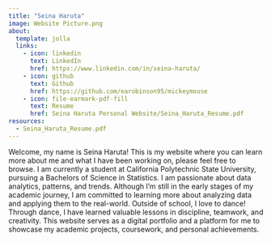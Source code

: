 ```yaml
---
title: "Seina Haruta"
image: Website Picture.png
about:
  template: jolla
  links:
    - icon: linkedin
      text: LinkedIn
      href: https://www.linkedin.com/in/seina-haruta/
    - icon: github
      text: Github
      href: https://github.com/earobinson95/mickeymouse
    - icon: file-earmark-pdf-fill
      text: Resume
      href: Seina Haruta Personal Website/Seina_Haruta_Resume.pdf
resources: 
  - Seina_Haruta_Resume.pdf
---
```


Welcome, my name is Seina Haruta! This is my website where you can learn more about me and what I have been working on, please feel free to browse. I am currently a student at California Polytechnic State University, pursuing a Bachelors of Science in Statistics. I am passionate about data analytics, patterns, and trends. Although I'm still in the early stages of my academic journey, I am committed to learning more about analyzing data and applying them to the real-world. Outside of school, I love to dance! Through dance, I have learned valuable lessons in discipline, teamwork, and creativity. This website serves as a digital portfolio and a platform for me to showcase my academic projects, coursework, and personal achievements. 



